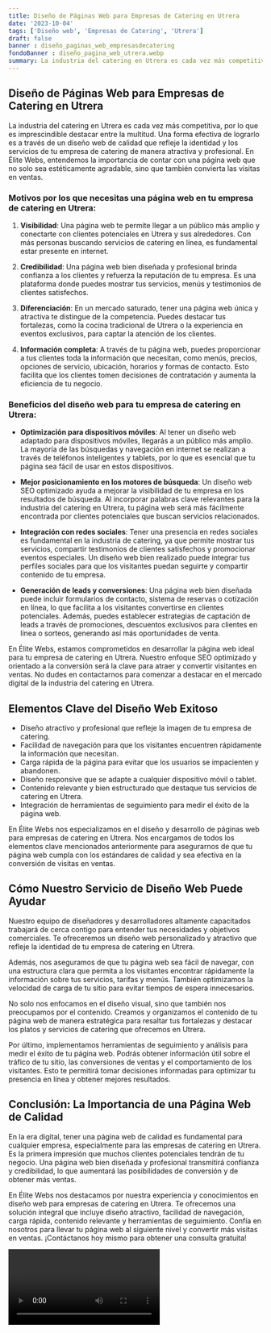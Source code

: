 ```yaml
---
title: Diseño de Páginas Web para Empresas de Catering en Utrera
date: '2023-10-04'
tags: ['Diseño web', 'Empresas de Catering', 'Utrera']
draft: false
banner : diseño_paginas_web_empresasdecatering
fondoBanner : diseño_pagina_web_utrera.webp
summary: La industria del catering en Utrera es cada vez más competitiva, por lo que es imprescindible destacar entre la multitud. Una forma efectiva de lograrlo es a través de un diseño web de calidad que refleje la identidad y los servicios de tu empresa de catering de manera atractiva y profesional. En Élite Webs, entendemos la importancia de contar con una página web que no solo sea estéticamente agradable, sino que también convierta las visitas en ventas. 
---
```


## Diseño de Páginas Web para Empresas de Catering en Utrera

La industria del catering en Utrera es cada vez más competitiva, por lo que es imprescindible destacar entre la multitud. Una forma efectiva de lograrlo es a través de un diseño web de calidad que refleje la identidad y los servicios de tu empresa de catering de manera atractiva y profesional. En Élite Webs, entendemos la importancia de contar con una página web que no solo sea estéticamente agradable, sino que también convierta las visitas en ventas. 

### Motivos por los que necesitas una página web en tu empresa de catering en Utrera:

1. **Visibilidad**: Una página web te permite llegar a un público más amplio y conectarte con clientes potenciales en Utrera y sus alrededores. Con más personas buscando servicios de catering en línea, es fundamental estar presente en internet.

2. **Credibilidad**: Una página web bien diseñada y profesional brinda confianza a los clientes y refuerza la reputación de tu empresa. Es una plataforma donde puedes mostrar tus servicios, menús y testimonios de clientes satisfechos.

3. **Diferenciación**: En un mercado saturado, tener una página web única y atractiva te distingue de la competencia. Puedes destacar tus fortalezas, como la cocina tradicional de Utrera o la experiencia en eventos exclusivos, para captar la atención de los clientes.

4. **Información completa**: A través de tu página web, puedes proporcionar a tus clientes toda la información que necesitan, como menús, precios, opciones de servicio, ubicación, horarios y formas de contacto. Esto facilita que los clientes tomen decisiones de contratación y aumenta la eficiencia de tu negocio.

### Beneficios del diseño web para tu empresa de catering en Utrera:

- **Optimización para dispositivos móviles**: Al tener un diseño web adaptado para dispositivos móviles, llegarás a un público más amplio. La mayoría de las búsquedas y navegación en internet se realizan a través de teléfonos inteligentes y tablets, por lo que es esencial que tu página sea fácil de usar en estos dispositivos.

- **Mejor posicionamiento en los motores de búsqueda**: Un diseño web SEO optimizado ayuda a mejorar la visibilidad de tu empresa en los resultados de búsqueda. Al incorporar palabras clave relevantes para la industria del catering en Utrera, tu página web será más fácilmente encontrada por clientes potenciales que buscan servicios relacionados.

- **Integración con redes sociales**: Tener una presencia en redes sociales es fundamental en la industria de catering, ya que permite mostrar tus servicios, compartir testimonios de clientes satisfechos y promocionar eventos especiales. Un diseño web bien realizado puede integrar tus perfiles sociales para que los visitantes puedan seguirte y compartir contenido de tu empresa.

- **Generación de leads y conversiones**: Una página web bien diseñada puede incluir formularios de contacto, sistema de reservas o cotización en línea, lo que facilita a los visitantes convertirse en clientes potenciales. Además, puedes establecer estrategias de captación de leads a través de promociones, descuentos exclusivos para clientes en línea o sorteos, generando así más oportunidades de venta.

En Élite Webs, estamos comprometidos en desarrollar la página web ideal para tu empresa de catering en Utrera. Nuestro enfoque SEO optimizado y orientado a la conversión será la clave para atraer y convertir visitantes en ventas. No dudes en contactarnos para comenzar a destacar en el mercado digital de la industria del catering en Utrera.

<GifSeo />

<Cta />

## Elementos Clave del Diseño Web Exitoso

- Diseño atractivo y profesional que refleje la imagen de tu empresa de catering.
- Facilidad de navegación para que los visitantes encuentren rápidamente la información que necesitan.
- Carga rápida de la página para evitar que los usuarios se impacienten y abandonen.
- Diseño responsive que se adapte a cualquier dispositivo móvil o tablet.
- Contenido relevante y bien estructurado que destaque tus servicios de catering en Utrera.
- Integración de herramientas de seguimiento para medir el éxito de la página web.

En Élite Webs nos especializamos en el diseño y desarrollo de páginas web para empresas de catering en Utrera. Nos encargamos de todos los elementos clave mencionados anteriormente para asegurarnos de que tu página web cumpla con los estándares de calidad y sea efectiva en la conversión de visitas en ventas.

## Cómo Nuestro Servicio de Diseño Web Puede Ayudar

Nuestro equipo de diseñadores y desarrolladores altamente capacitados trabajará de cerca contigo para entender tus necesidades y objetivos comerciales. Te ofreceremos un diseño web personalizado y atractivo que refleje la identidad de tu empresa de catering en Utrera. 

Además, nos aseguramos de que tu página web sea fácil de navegar, con una estructura clara que permita a los visitantes encontrar rápidamente la información sobre tus servicios, tarifas y menús. También optimizamos la velocidad de carga de tu sitio para evitar tiempos de espera innecesarios.

No solo nos enfocamos en el diseño visual, sino que también nos preocupamos por el contenido. Creamos y organizamos el contenido de tu página web de manera estratégica para resaltar tus fortalezas y destacar los platos y servicios de catering que ofrecemos en Utrera.

Por último, implementamos herramientas de seguimiento y análisis para medir el éxito de tu página web. Podrás obtener información útil sobre el tráfico de tu sitio, las conversiones de ventas y el comportamiento de los visitantes. Esto te permitirá tomar decisiones informadas para optimizar tu presencia en línea y obtener mejores resultados.

## Conclusión: La Importancia de una Página Web de Calidad

En la era digital, tener una página web de calidad es fundamental para cualquier empresa, especialmente para las empresas de catering en Utrera. Es la primera impresión que muchos clientes potenciales tendrán de tu negocio. Una página web bien diseñada y profesional transmitirá confianza y credibilidad, lo que aumentará las posibilidades de conversión y de obtener más ventas.

En Élite Webs nos destacamos por nuestra experiencia y conocimientos en diseño web para empresas de catering en Utrera. Te ofrecemos una solución integral que incluye diseño atractivo, facilidad de navegación, carga rápida, contenido relevante y herramientas de seguimiento. Confía en nosotros para llevar tu página web al siguiente nivel y convertir más visitas en ventas. ¡Contáctanos hoy mismo para obtener una consulta gratuita!

<Video />

<CtaBot job='Empresas de Catering' city='Utrera'/>

<Gmaps query='Utrera+españa+maps' />